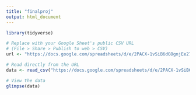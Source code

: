```yaml
---
title: "finalproj"
output: html_document
---
```


```r
library(tidyverse)

# Replace with your Google Sheet's public CSV URL
# (File > Share > Publish to web > CSV)
url <- "https://docs.google.com/spreadsheets/d/e/2PACX-1vSiB6dGOgnjEe27tNq6KEOAGKAy3FpkiLx34EU7Yp-JUrTdYXBotRNpnbgxx8pQtjE8YyIEB2FlNEfo/pub?output=csv"

# Read directly from the URL
data <- read_csv("https://docs.google.com/spreadsheets/d/e/2PACX-1vSiB6dGOgnjEe27tNq6KEOAGKAy3FpkiLx34EU7Yp-JUrTdYXBotRNpnbgxx8pQtjE8YyIEB2FlNEfo/pub?output=csv")

# View the data
glimpse(data)
```
